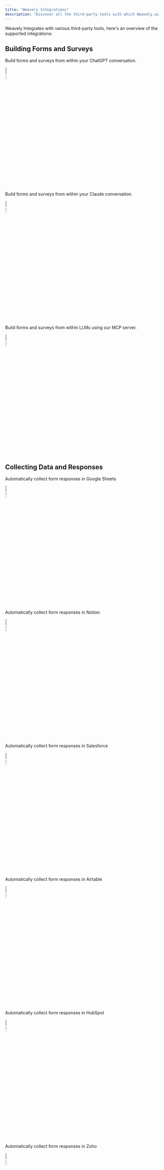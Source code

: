 ```yaml
---
title: "Weavely Integrations"
description: "Discover all the third-party tools with which Weavely.ai integrates."
---
```


Weavely Integrates with various third-party tools, here's an overview of the supported integrations:

## Building Forms and Surveys

<Card title="OpenAI" horizontal="false" href="/integrations/custom-gpt" cta="Learn More">
  Build forms and surveys from within your ChatGPT conversation.

  <img
    width="10%"
    src="/images/ChatGPT_logo.svg.png"
  />
</Card>

<Card title="Claude" horizontal="false" href="/integrations/claude" cta="Learn More">
  Build forms and surveys from within your Claude conversation.

  <img
    width="10%"
    src="/claude-logo-png_seeklogo-554534.png"
    alt={true}
    title={true}
  />
</Card>

<Card title="MCP" horizontal="false" href="/integrations/mcp" cta="Learn More">
  Build forms and surveys from within LLMs using our MCP server.

  <img
    width="10%"
    src="/Untitledimage(4).png"
    alt={true}
    title={true}
  />
</Card>

## Collecting Data and Responses

<Card title="Google Sheets" horizontal="false" href="/integrations/google-sheets" cta="Learn More">
  Automatically collect form responses in Google Sheets

  <img
    width="10%"
    src="/5968557.png"
    alt={true}
    title={true}
  />
</Card>

<Card title="Notion" horizontal="false" href="/integrations/notion" cta="Learn More">
  Automatically collect form responses in Notion

  <img
    width="10%"
    src="/notion-icon-492x512-9g5gr3fj.png"
    alt={true}
    title={true}
  />
</Card>

<Card title="Salesforce" horizontal="false" href="/integrations/salesforce" cta="Learn More">
  Automatically collect form responses in Salesforce

  <img
    width="10%"
    src="/Salesforce.com_logo.svg.webp"
    alt={true}
    title={true}
  />
</Card>

<Card title="Airtable" horizontal="false" href="/integrations/airtable" cta="Learn More">
  Automatically collect form responses in Airtable

  <img
    width="10%"
    src="/airtable-icon-512x428-olxouyvv.png"
    alt={true}
    title={true}
  />
</Card>

<Card title="HubSpot" horizontal="false" href="/integrations/hubspot" cta="Learn More">
  Automatically collect form responses in HubSpot

  <img
    width="10%"
    src="/hubspot-icon-2048x594-q9grw1ai.png"
    alt={true}
    title={true}
  />
</Card>

<Card title="Zoho" horizontal="false" href="/integrations/zoho" cta="Learn More">
  Automatically collect form responses in Zoho

  <img
    width="10%"
    src="/zohocrm.jpeg"
    alt={true}
    title={true}
  />
</Card>

<Card title="Mailchimp" horizontal="false" href="/integrations/mailchimp" cta="Learn More">
  Automatically collect emails responses in Mailchimp

  <img
    width="10%"
    src="/mailchimp-logo-black-png-transparent-860x239.png"
    alt={true}
    title={true}
  />
</Card>

## Automation Tools

<Card title="Zapier" horizontal="false" href="/integrations/zapier" cta="Learn More">
  Add Weavely forms in your Zapier workflows

  <img
    width="10%"
    src="/zapier-2.svg"
    alt={true}
    title={true}
  />
</Card>

<Card title="Make" horizontal="false" href="/integrations/make" cta="Learn More">
  Add Weavely forms in your Make scenarios

  <img
    width="10%"
    src="/Make-Logo-RGB@2x-1.webp"
    alt={true}
    title={true}
  />
</Card>